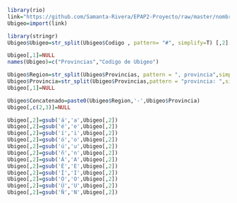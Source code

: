 ```r
library(rio)
link="https://github.com/Samanta-Rivera/EPAP2-Proyecto/raw/master/nombre%20y%20ubigeo%20(1).xlsx"
Ubigeo=import(link)
```

```r
library(stringr)
Ubigeo$Ubigeo=str_split(Ubigeo$Codigo , pattern= "#", simplify=T) [,2]
```


```r
Ubigeo[,1]=NULL
names(Ubigeo)=c("Provincias","Codigo de Ubigeo")
```


```r
Ubigeo$Region=str_split(Ubigeo$Provincias, pattern = ", provincia",simplify = T)[,1]
Ubigeo$Provincia=str_split(Ubigeo$Provincias,pattern = "provincia: ",simplify = T)[,2]
Ubigeo[,1]=NULL
```

```r
Ubigeo$Concatenado=paste0(Ubigeo$Region,'-',Ubigeo$Provincia)
Ubigeo[,c(2,3)]=NULL
```

```r
Ubigeo[,2]=gsub('á','a',Ubigeo[,2])
Ubigeo[,2]=gsub('é','e',Ubigeo[,2])
Ubigeo[,2]=gsub('í','i',Ubigeo[,2])
Ubigeo[,2]=gsub('ó','o',Ubigeo[,2])
Ubigeo[,2]=gsub('ú','u',Ubigeo[,2])
Ubigeo[,2]=gsub('ñ','n',Ubigeo[,2])
Ubigeo[,2]=gsub('Á','A',Ubigeo[,2])
Ubigeo[,2]=gsub('É','E',Ubigeo[,2])
Ubigeo[,2]=gsub('Í','I',Ubigeo[,2])
Ubigeo[,2]=gsub('Ó','O',Ubigeo[,2])
Ubigeo[,2]=gsub('Ú','U',Ubigeo[,2])
Ubigeo[,2]=gsub('Ñ','N',Ubigeo[,2])
```

